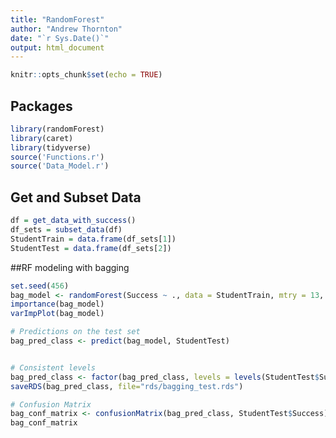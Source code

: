 ```yaml
---
title: "RandomForest"
author: "Andrew Thornton"
date: "`r Sys.Date()`"
output: html_document
---
```


```r
knitr::opts_chunk$set(echo = TRUE)
```

## Packages
```r
library(randomForest)
library(caret)
library(tidyverse)
source('Functions.r')
source('Data_Model.r')
```

## Get and Subset Data
```r
df = get_data_with_success()
df_sets = subset_data(df)
StudentTrain = data.frame(df_sets[1])
StudentTest = data.frame(df_sets[2])
```

##RF modeling with bagging
``` r
set.seed(456)
bag_model <- randomForest(Success ~ ., data = StudentTrain, mtry = 13, importance = TRUE)
importance(bag_model)
varImpPlot(bag_model)

# Predictions on the test set
bag_pred_class <- predict(bag_model, StudentTest)


# Consistent levels
bag_pred_class <- factor(bag_pred_class, levels = levels(StudentTest$Success))
saveRDS(bag_pred_class, file="rds/bagging_test.rds")

# Confusion Matrix
bag_conf_matrix <- confusionMatrix(bag_pred_class, StudentTest$Success)
bag_conf_matrix
```